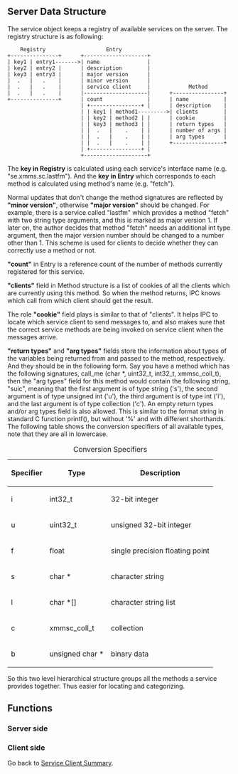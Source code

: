 ==Server Data Structure==

The service object keeps a registry of available services on the server.  The registry structure is as following:

     Registry                   Entry         
 +---------------+      +--------------------+
 | key1 | entry1------->| name               |
 | key2 | entry2 |      | description        |
 | key3 | entry3 |      | major version      |
 |  .   |   .    |      | minor version      |
 |  .   |   .    |      | service client     |            Method
 |  .   |   .    |      |--------------------|      +----------------+
 +---------------+      | count              |      | name           |
                        | +----------------+ |      | description    |
                        | | key1 | method1--------->| clients        |
                        | | key2 | method2 | |      | cookie         |
                        | | key3 | method3 | |      | return types   |
                        | |  .   |    .    | |      | number of args |
                        | |  .   |    .    | |      | arg types      |
                        | |  .   |    .    | |      +----------------+
                        | +----------------+ |
                        +--------------------+

The '''key in Registry''' is calculated using each service's interface name (e.g. "se.xmms.sc.lastfm").  And the '''key in Entry''' which corresponds to each method is calculated using method's name (e.g. "fetch").

Normal updates that don't change the method signatures are reflected by '''"minor version"''', otherwise '''"major version"''' should be changed.  For example, there is a service called "lastfm" which provides a method "fetch" with two string type arguments, and this is marked as major version 1.  If later on, the author decides that method "fetch" needs an additional int type argument, then the major version number should be changed to a number other than 1.  This scheme is used for clients to decide whether they can correctly use a method or not.

'''"count"''' in Entry is a reference count of the number of methods currently registered for this service.

'''"clients"''' field in Method structure is a list of cookies of all the clients which are currently using this method.  So when the method returns, IPC knows which call from which client should get the result.

The role '''"cookie"''' field plays is similar to that of "clients".  It helps IPC to locate which service client to send messages to, and also makes sure that the correct service methods are being invoked on service client when the messages arrive.

'''"return types"''' and '''"arg types"''' fields store the information about types of the variables being returned from and passed to the method, respectively.  And they should be in the following form.  Say you have a method which has the following signatures, call_me (char *, uint32_t, int32_t, xmmsc_coll_t), then the "arg types" field for this method would contain the following string, "suic", meaning that the first argument is of type string ('s'), the second argument is of type unsigned int ('u'), the third argument is of type int ('i'), and the last argument is of type collection ('c').  An empty return types and/or arg types field is also allowed.  This is similar to the format string in standard C function printf(), but without '%' and with different shorthands.  The following table shows the conversion specifiers of all available types, note that they are all in lowercase.

{| class="wikitable" style="text-align:center;margin: 1em auto 1em auto"
|+Conversion Specifiers
|-
! Specifier !! Type !! Description
|-
! i
| int32_t
| 32-bit integer
|-
! u
| uint32_t
| unsigned 32-bit integer
|-
! f
| float
| single precision floating point
|-
! s
| char *
| character string
|-
! l
| char *[]
| character string list
|-
! c
| xmmsc_coll_t
| collection
|-
! b
| unsigned char *
| binary data
|}

So this two level hierarchical structure groups all the methods a service provides together.  Thus easier for locating and categorizing.

==Functions==

===Server side===

===Client side===


Go back to [[Summer of Code 2007/Service Clients|Service Client Summary]].